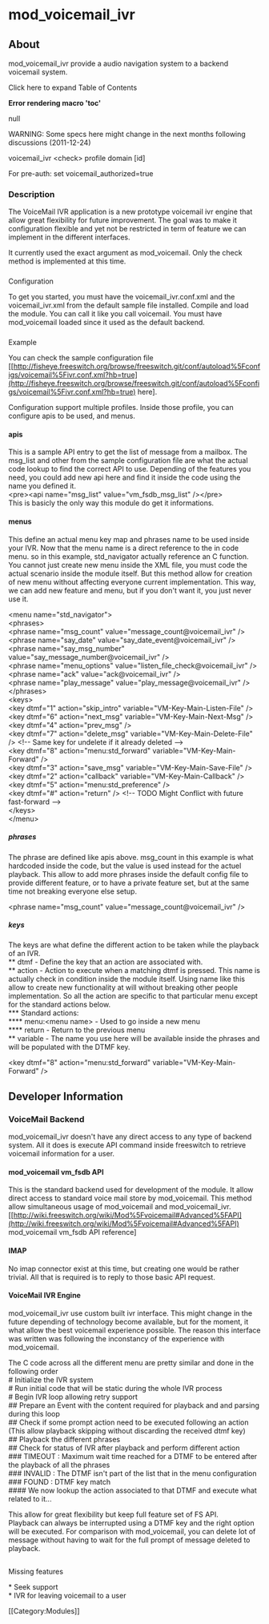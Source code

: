 
# mod_voicemail_ivr 

 

## About

mod\_voicemail\_ivr provide a audio navigation system to a backend voicemail system.

Click here to expand Table of Contents

**Error rendering macro 'toc'**

null

WARNING: Some specs here might change in the next months following discussions (2011-12-24)  
  
voicemail_ivr \<check> profile domain [id]

For pre-auth: set voicemail_authorized=true  
  
### Description

  
The VoiceMail IVR application is a new prototype voicemail ivr engine that allow great flexibility for future improvement. The goal was to make it configuration flexible and yet not be restricted in term of feature we can implement in the different interfaces.

It currently used the exact argument as mod\_voicemail. Only the check method is implemented at this time.

###   
Configuration

  
To get you started, you must have the voicemail\_ivr.conf.xml and the voicemail\_ivr.xml from the default sample file installed. Compile and load the module. You can call it like you call voicemail. You must have mod\_voicemail loaded since it used as the default backend.

###   
Example

  
You can check the sample configuration file \[[http://fisheye.freeswitch.org/browse/freeswitch.git/conf/autoload%5Fconfigs/voicemail%5Fivr.conf.xml?hb=true](http://fisheye.freeswitch.org/browse/freeswitch.git/conf/autoload%5Fconfigs/voicemail%5Fivr.conf.xml?hb=true) here\].

Configuration support multiple profiles. Inside those profile, you can configure apis to be used, and menus.

#### apis

  
This is a sample API entry to get the list of message from a mailbox. The msg\_list and other from the sample configuration file are what the actual code lookup to find the correct API to use. Depending of the features you need, you could add new api here and find it inside the code using the name you defined it.  
\<pre>\<api name="msg\_list" value="vm\_fsdb\_msg\_list" />\</pre>  
This is basicly the only way this module do get it informations.

#### menus

This define an actual menu key map and phrases name to be used inside your IVR. Now that the menu name is a direct reference to the in code menu. so in this example, std\_navigator actually reference an C function. You cannot just create new menu inside the XML file, you must code the actual scenario inside the module itself. But this method allow for creation of new menu without affecting everyone current implementation. This way, we can add new feature and menu, but if you don't want it, you just never use it.

  
\<menu name="std_navigator">  
 \<phrases>  
 \<phrase name="msg_count" value="message_count@voicemail_ivr" />  
 \<phrase name="say_date" value="say_date_event@voicemail_ivr" />  
 \<phrase name="say_msg_number" value="say_message_number@voicemail_ivr" />  
 \<phrase name="menu_options" value="listen_file_check@voicemail_ivr" />  
 \<phrase name="ack" value="ack@voicemail_ivr" />  
 \<phrase name="play_message" value="play_message@voicemail_ivr" />  
 \</phrases>  
 \<keys>  
 \<key dtmf="1" action="skip_intro" variable="VM-Key-Main-Listen-File" />  
 \<key dtmf="6" action="next_msg" variable="VM-Key-Main-Next-Msg" />  
 \<key dtmf="4" action="prev_msg" />  
 \<key dtmf="7" action="delete_msg" variable="VM-Key-Main-Delete-File" /> \<!-- Same key for undelete if it already deleted -->  
 \<key dtmf="8" action="menu:std_forward" variable="VM-Key-Main-Forward" />  
 \<key dtmf="3" action="save_msg" variable="VM-Key-Main-Save-File" />  
 \<key dtmf="2" action="callback" variable="VM-Key-Main-Callback" />  
 \<key dtmf="5" action="menu:std_preference" />  
 \<key dtmf="#" action="return" /> \<!-- TODO Might Conflict with future fast-forward -->  
 \</keys>  
\</menu>  
  
##### phrases

The phrase are defined like apis above. msg_count in this example is what hardcoded inside the code, but the value is used instead for the actuel playback. This allow to add more phrases inside the default config file to provide different feature, or to have a private feature set, but at the same time not breaking everyone else setup.  
   
 \<phrase name="msg_count" value="message_count@voicemail_ivr" />  
  
##### keys

The keys are what define the different action to be taken while the playback of an IVR.  
** dtmf - Define the key that an action are associated with.  
** action - Action to execute when a matching dtmf is pressed. This name is actually check in condition inside the module itself. Using name like this allow to create new functionality at will without breaking other people implementation. So all the action are specific to that particular menu except for the standard actions below.  
*** Standard actions:  
**** menu:\<menu name> - Used to go inside a new menu  
**** return - Return to the previous menu  
** variable - The name you use here will be available inside the phrases and will be populated with the DTMF key.  
   
 \<key dtmf="8" action="menu:std_forward" variable="VM-Key-Main-Forward" />  
 
## Developer Information

### VoiceMail Backend

mod\_voicemail\_ivr doesn't have any direct access to any type of backend system. All it does is execute API command inside freeswitch to retrieve voicemail information for a user.

#### mod_voicemail vm_fsdb API 

  
This is the standard backend used for development of the module. It allow direct access to standard voice mail store by mod\_voicemail. This method allow simultaneous usage of mod\_voicemail and mod\_voicemail\_ivr.  
\[[http://wiki.freeswitch.org/wiki/Mod%5Fvoicemail#Advanced%5FAPI](http://wiki.freeswitch.org/wiki/Mod%5Fvoicemail#Advanced%5FAPI) mod\_voicemail vm\_fsdb API reference\]

#### IMAP

No imap connector exist at this time, but creating one would be rather trivial. All that is required is to reply to those basic API request.

#### VoiceMail IVR Engine

mod\_voicemail\_ivr use custom built ivr interface. This might change in the future depending of technology become available, but for the moment, it what allow the best voicemail experience possible. The reason this interface was written was following the inconstancy of the experience with mod\_voicemail.

The C code across all the different menu are pretty similar and done in the following order  
\# Initialize the IVR system  
\# Run initial code that will be static during the whole IVR process  
\# Begin IVR loop allowing retry support  
\## Prepare an Event with the content required for playback and and parsing during this loop  
\## Check if some prompt action need to be executed following an action (This allow playback skipping without discarding the received dtmf key)  
\## Playback the different phrases  
\## Check for status of IVR after playback and perform different action  
\### TIMEOUT : Maximum wait time reached for a DTMF to be entered after the playback of all the phrases  
\### INVALID : The DTMF isn't part of the list that in the menu configuration  
\### FOUND : DTMF key match  
\#### We now lookup the action associated to that DTMF and execute what related to it...

This allow for great flexibility but keep full feature set of FS API.  
Playback can always be interrupted using a DTMF key and the right option will be executed. For comparison with mod\_voicemail, you can delete lot of message without having to wait for the full prompt of message deleted to playback.

##   
Missing features

  
\* Seek support  
\* IVR for leaving voicemail to a user

\[\[Category:Modules\]\]


